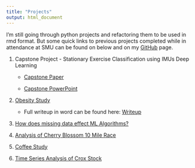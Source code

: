 ```yaml
---
title: "Projects"
output: html_document
---
```


I'm still going through python projects and refactoring them to be used in rmd format.  But some quick links to previous projects completed while in attendance at SMU can be found on below and on my [GitHub](https://github.com/Landcruiser87) page.


1.  Capstone Project - Stationary Exercise Classification using IMUs Deep Learning


    * [Capstone Paper](https://scholar.smu.edu/datasciencereview/vol3/iss1/1/)
    
    * [Capstone PowerPoint](./projectfolder/PRESENTATION_Stationary_Exercise_Classification_using_IMUs_Deep_Learning_DS6130.pptx)


2.  [Obesity Study](./projectfolder/Health-Analysis.html)

    * Full writeup in word can be found here:
    [Writeup](./projectfolder/asea_StatsProj2.docx)

\vspace{2in}

3.  [How does missing data effect ML Algorithms?](./projectfolder/CaseStudy10.html)

4.  [Analysis of Cherry Blossom 10 Mile Race](./projectfolder/Blossom.html)

5.  [Coffee Study](https://github.com/Landcruiser87/Cadc_7331_Project/blob/master/analysis/coffeeandy.ipynb)

6.  [Time Series Analysis of Crox Stock](./projectfolder/Case_Study_8_Crox_stock_ARIMA_analysis.html)


